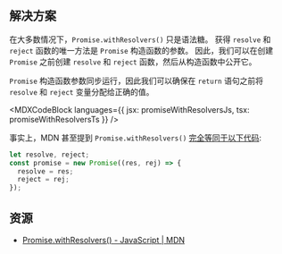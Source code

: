 

## 解决方案

在大多数情况下，`Promise.withResolvers()` 只是语法糖。 获得 `resolve` 和 `reject` 函数的唯一方法是 `Promise` 构造函数的参数。 因此，我们可以在创建 `Promise` 之前创建 `resolve` 和 `reject` 函数，然后从构造函数中公开它。

`Promise` 构造函数参数同步运行，因此我们可以确保在 `return` 语句之前将 `resolve` 和 `reject` 变量分配给正确的值。

<MDXCodeBlock languages={{ jsx: promiseWithResolversJs, tsx: promiseWithResolversTs }} />

事实上，MDN 甚至提到 `Promise.withResolvers()` [完全等同于以下代码](https://developer.mozilla.org/en-US/docs/Web/JavaScript/Reference/Global_Objects/Promise/withResolvers#description):

```js
let resolve, reject;
const promise = new Promise((res, rej) => {
  resolve = res;
  reject = rej;
});
```

## 资源

* [Promise.withResolvers() - JavaScript | MDN](https://developer.mozilla.org/en-US/docs/Web/JavaScript/Reference/Global_Objects/Promise/withResolvers)
